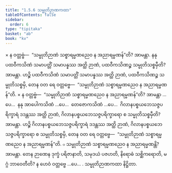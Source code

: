 ```yaml
---
title: "1.5.6 သမ္မုတိဉာဏကထာ"
tableOfContents: false
sidebar:
  order: 6
type: "tipitaka"
basket: "ab"
book: "kv"
---
```



<DynamicBreadcrumb />

<Division number="434" book="kv" e="ch" v="32" p="233">

<Paragraph number="1506" book="kv">
× န ဝတ္တဗ္ဗံ—  “သမ္မုတိဉာဏံ သစ္စာရမ္မဏညေဝ န အညာရမ္မဏန်”တိ? အာမန္တာ. နနု ပထဝီကသိဏံ သမာပတ္တိံ သမာပန္နဿ အတ္ထိ ဉာဏံ, ပထဝီကသိဏဉ္စ သမ္မုတိသစ္စမှီတိ? အာမန္တာ. ဟဉ္စိ ပထဝီကသိဏံ သမာပတ္တိံ သမာပန္နဿ အတ္ထိ ဉာဏံ, ပထဝီကသိဏဉ္စ သမ္မုတိသစ္စမှိ, တေန ဝတ ရေ ဝတ္တဗ္ဗေ—  “သမ္မုတိဉာဏံ သစ္စာရမ္မဏညေဝ န အညာရမ္မဏန်”တိ.
</Paragraph>

<Paragraph number="1507" book="kv">
× န ဝတ္တဗ္ဗံ—  “သမ္မုတိဉာဏံ သစ္စာရမ္မဏညေဝ န အညာရမ္မဏန်”တိ? အာမန္တာ …ပေ…  နနု အာပေါကသိဏံ …ပေ…  တေဇောကသိဏံ …ပေ…  ဂိလာနပစ္စယဘေသဇ္ဇပရိက္ခာရံ ဒဒန္တဿ အတ္ထိ ဉာဏံ, ဂိလာနပစ္စယဘေသဇ္ဇပရိက္ခာရော စ သမ္မုတိသစ္စမှီတိ? အာမန္တာ. ဟဉ္စိ ဂိလာနပစ္စယဘေသဇ္ဇပရိက္ခာရံ ဒဒန္တဿ အတ္ထိ ဉာဏံ, ဂိလာနပစ္စယဘေသဇ္ဇပရိက္ခာရော စ သမ္မုတိသစ္စမှိ, တေန ဝတ ရေ ဝတ္တဗ္ဗေ—  “သမ္မုတိဉာဏံ သစ္စာရမ္မဏညေဝ န အညာရမ္မဏန်”တိ.
</Paragraph>

</Division>
<Division number="435" book="kv" e="ch" v="32" p="234">

<Paragraph number="1508" book="kv">
๐ သမ္မုတိဉာဏံ သစ္စာရမ္မဏညေဝ န အညာရမ္မဏန္တိ? အာမန္တာ. တေန ဉာဏေန ဒုက္ခံ ပရိဇာနာတိ, သမုဒယံ ပဇဟတိ, နိရောဓံ သစ္ဆိကရောတိ, မဂ္ဂံ ဘာဝေတီတိ? န ဟေဝံ ဝတ္တဗ္ဗေ …ပေ… .

</Paragraph>
</Division>

<Paragraph number="1509" type="center" book="kv">
သမ္မုတိဉာဏကထာ နိဋ္ဌိတာ.
</Paragraph>